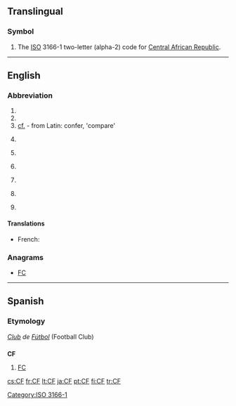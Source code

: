 ==Translingual==

===Symbol===
{{head|mul|symbol}}
# The [[ISO]] 3166-1 two-letter (alpha-2) code for [[Central African Republic]].

[[Category:ISO 3166-1]]
----
==English==
{{wikipedia}}

===Abbreviation===
{{en-abbreviation}}

# {{abbreviation of|Charlie Foxtrot}}
# {{abbreviation of|cluster fuck}}
# [[cf.]] - from Latin: confer, 'compare'
# {{context|baseball|lang=en}} {{abbreviation of|center field}}
# {{context|baseball|lang=en}} {{abbreviation of|center fielder}}
# {{context|Canada|military|lang=en}} {{abbreviation of|Canadian Forces}}
# {{context|computing|lang=en}} {{abbreviation of|:w:.NET Compact Framework|.NET Compact Framework}}
# {{context|computing|lang=en}} {{abbreviation of|:w:Collaborative Filtering|Collaborative Filtering}}
# {{context|finance|lang=en}} {{abbreviation of|:w:Cash Flow|Cash Flow}}

====Translations====
{{trans-top|Canadian Forces}}
* French: {{t+|fr|FC}}
{{trans-mid}}
{{trans-bottom}}

===Anagrams===
* [[FC#English|FC]]

----

==Spanish==

===Etymology===
''[[club|Club]] de [[fútbol|Fútbol]]'' (Football Club)

==={{abbreviation-old|es}}===
'''CF'''

# [[FC]] {{gloss|Football Club}}

[[cs:CF]]
[[fr:CF]]
[[lt:CF]]
[[ja:CF]]
[[pt:CF]]
[[fi:CF]]
[[tr:CF]]